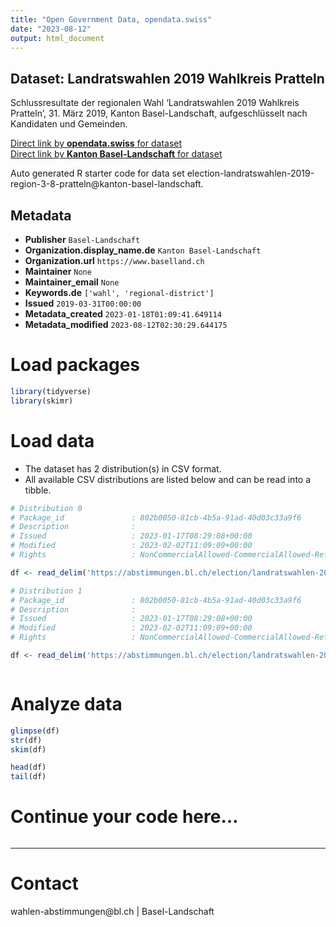 ```yaml
---
title: "Open Government Data, opendata.swiss"
date: "2023-08-12"
output: html_document
---
```


## Dataset: Landratswahlen 2019 Wahlkreis Pratteln

Schlussresultate der regionalen Wahl 'Landratswahlen 2019 Wahlkreis Pratteln', 31. März 2019, Kanton Basel-Landschaft, aufgeschlüsselt nach Kandidaten und Gemeinden.

[Direct link by **opendata.swiss** for dataset](https://opendata.swiss/de/dataset/landratswahlen-2019-wahlkreis-pratteln)<br>
[Direct link by **Kanton Basel-Landschaft** for dataset](https://abstimmungen.bl.ch/election/landratswahlen-2019-region-3-8-pratteln/data)

Auto generated R starter code for data set election-landratswahlen-2019-region-3-8-pratteln@kanton-basel-landschaft.

## Metadata

- **Publisher** `Basel-Landschaft`
- **Organization.display_name.de** `Kanton Basel-Landschaft`
- **Organization.url** `https://www.baselland.ch`
- **Maintainer** `None`
- **Maintainer_email** `None`
- **Keywords.de** `['wahl', 'regional-district']`
- **Issued** `2019-03-31T00:00:00`
- **Metadata_created** `2023-01-18T01:09:41.649114`
- **Metadata_modified** `2023-08-12T02:30:29.644175`


# Load packages

```r

library(tidyverse)
library(skimr)

```

# Load data

-   The dataset has 2 distribution(s) in CSV format.
-   All available CSV distributions are listed below and can be read into a tibble.

```r

# Distribution 0
# Package_id               : 802b0050-81cb-4b5a-91ad-40d03c33a9f6
# Description              : 
# Issued                   : 2023-01-17T08:29:08+00:00
# Modified                 : 2023-02-02T11:09:09+00:00
# Rights                   : NonCommercialAllowed-CommercialAllowed-ReferenceRequired

df <- read_delim('https://abstimmungen.bl.ch/election/landratswahlen-2019-region-3-8-pratteln/data-parties-csv')

# Distribution 1
# Package_id               : 802b0050-81cb-4b5a-91ad-40d03c33a9f6
# Description              : 
# Issued                   : 2023-01-17T08:29:08+00:00
# Modified                 : 2023-02-02T11:09:09+00:00
# Rights                   : NonCommercialAllowed-CommercialAllowed-ReferenceRequired

df <- read_delim('https://abstimmungen.bl.ch/election/landratswahlen-2019-region-3-8-pratteln/data-csv')



```

# Analyze data

```r

glimpse(df)
str(df)
skim(df)

head(df)
tail(df)

```

# Continue your code here...

```r

```

------------------------------------------------------------------------

# Contact

wahlen-abstimmungen@bl.ch | Basel-Landschaft
